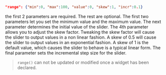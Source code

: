 ```json
"range": {"min":0, "max":100, "value":0, "skew":1, "incr":0.1}
```
the first 2 parameters are required. The rest are optional. The first two parameters let you set the minimum value and the maximum value. The next parameter determines the initial value of the slider. The 4th parameter allows you to adjust the skew factor. Tweaking the skew factor will cause the slider to output values in a non linear fashion. A skew of 0.5 will cause the slider to output values in an exponential fashion. A skew of 1 is the default value, which causes the slider to behave is a typical linear form. The final parameter sets the incremental step size for the slider. 
> `range()` can not be updated or modified once a widget has been declared.
